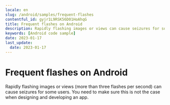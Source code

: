 ```yaml
---
locale: en
slug: /android/samples/frequent-flashes
contentful_id: gyjr1L9RSK56D01HoAhqG
title: Frequent flashes on Android
description: Rapidly flashing images or views can cause seizures for some users.
keywords: [Android code sample]
date: 2023-01-17
last_update:
  date: 2023-01-17
---
```


# Frequent flashes on Android

Rapidly flashing images or views (more than three flashes per second) can cause seizures for some users. You need to make sure this is not the case when designing and developing an app.

<CodeSample id="screen-flashes" locale="en" platform="android"/>
